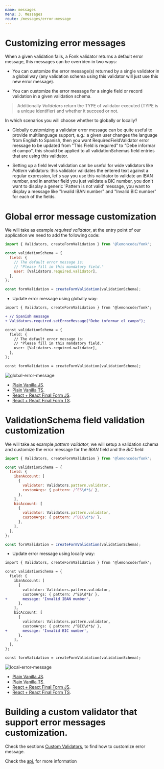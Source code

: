 ```yaml
---
name: messages
menu: 3. Messages
route: /messages/error-message
---
```


# Customizing error messages

When a given validation fails, a Fonk validator returns a default error message, this messages can be overriden
in two ways:

- You can customize the error message(s) returned by a single validator in a global way (any validation
  schema using this validator will just use this new error message).

- You can customize the error message for a single field or record validation in a given validation schema.

> Additionally _Validators_ return the TYPE of validator executed (TYPE is a unique identifier) and whether it succeed or not.

In which scenarios you will choose whether to globally or locally?

- Globally customizing a validator error message can be quite useful to provide multilanguage support, e.g.: a
  given user changes the language from English to Spanish, then you want RequiredFieldValidator error message
  to be updated from "This Field is required" to "Debe informar el campo", this should be applied to all
  validationSchemas field entries that are using this validator.

- Setting up a field level validation can be useful for wide validators like _Pattern_ validators: this validator
  validates the entered text against a regular expression, let's say you use this validator to validate an
  IBAN number, and in another field you just validate a BIC number, you don't want to display a generic
  'Pattern is not valid' message, you want to display a message like "Invalid IBAN number" and "Invalid BIC number"
  for each of the fields.

# Global error message customization

We will take as example _required validator_, at the entry point of our application we need to add the following
code:

```javascript
import { Validators, createFormValidation } from '@lemoncode/fonk';

const validationSchema = {
  field: {
    // The default error message is:
    // "Please fill in this mandatory field."
    user: [Validators.required.validator],
  },
};

const formValidation = createFormValidation(validationSchema);
```

- Update error message using globally way:

```diff
import { Validators, createFormValidation } from '@lemoncode/fonk';

+ // Spanish message
+ Validators.required.setErrorMessage("Debe informar el campo");

const validationSchema = {
  field: {
    // The default error message is:
    // "Please fill in this mandatory field."
    user: [Validators.required.validator],
  },
};

const formValidation = createFormValidation(validationSchema);
```

![global-error-message](../gifs/global-error-message.gif)

- [Plain Vanilla JS](https://codesandbox.io/s/github/lemoncode/fonk/tree/master/examples/docs/messages/js/vanilla/global-error-message).
- [Plain Vanilla TS](https://codesandbox.io/s/github/lemoncode/fonk/tree/master/examples/docs/messages/ts/vanilla/global-error-message).
- [React + React Final Form JS](https://codesandbox.io/s/github/lemoncode/fonk/tree/master/examples/docs/messages/js/react-final-form/global-error-message).
- [React + React Final Form TS](https://codesandbox.io/s/github/lemoncode/fonk/tree/master/examples/docs/messages/ts/react-final-form/global-error-message).

# ValidationSchema field validation customization

We will take as example _pattern validator_, we will setup a validation schema and customize the error
message for the _IBAN_ field and the _BIC_ field

```javascript
import { Validators, createFormValidation } from '@lemoncode/fonk';

const validationSchema = {
  field: {
    ibanAccount: [
      {
        validator: Validators.pattern.validator,
        customArgs: { pattern: /^ES\d*$/ },
      },
    ],
    bicAccount: [
      {
        validator: Validators.pattern.validator,
        customArgs: { pattern: /^BIC\d*$/ },
      },
    ],
  },
};

const formValidation = createFormValidation(validationSchema);
```

- Update error message using locally way:

```diff
import { Validators, createFormValidation } from '@lemoncode/fonk';

const validationSchema = {
  field: {
    ibanAccount: [
      {
        validator: Validators.pattern.validator,
        customArgs: { pattern: /^ES\d*$/ },
+       message: 'Invalid IBAN number',
      },
    ],
    bicAccount: [
      {
        validator: Validators.pattern.validator,
        customArgs: { pattern: /^BIC\d*$/ },
+       message: 'Invalid BIC number',
      },
    ],
  },
};

const formValidation = createFormValidation(validationSchema);
```

![local-error-message](../gifs/local-error-message.gif)

- [Plain Vanilla JS](https://codesandbox.io/s/github/lemoncode/fonk/tree/master/examples/docs/messages/js/vanilla/local-error-message).
- [Plain Vanilla TS](https://codesandbox.io/s/github/lemoncode/fonk/tree/master/examples/docs/messages/ts/vanilla/local-error-message).
- [React + React Final Form JS](https://codesandbox.io/s/github/lemoncode/fonk/tree/master/examples/docs/messages/js/react-final-form/local-error-message).
- [React + React Final Form TS](https://codesandbox.io/s/github/lemoncode/fonk/tree/master/examples/docs/messages/ts/react-final-form/local-error-message).

# Building a custom validator that support error messages customization.

Check the sections [Custom Validators](/validators/custom-validators-sync), to find how to customize error message.

Check the [api](/api), for more information
